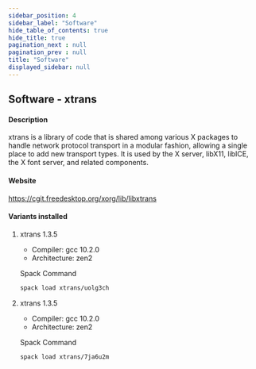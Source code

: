 ```yaml
---
sidebar_position: 4
sidebar_label: "Software"
hide_table_of_contents: true
hide_title: true
pagination_next : null
pagination_prev : null
title: "Software"
displayed_sidebar: null
---
```


## Software - xtrans


#### Description
xtrans is a library of code that is shared among various X packages to handle network protocol transport in a modular fashion, allowing a single place to add new transport types. It is used by the X server, libX11, libICE, the X font server, and related components.

#### Website
https://cgit.freedesktop.org/xorg/lib/libxtrans

#### Variants installed

1. xtrans 1.3.5

    - Compiler: gcc 10.2.0
    - Architecture: zen2

    Spack Command
    ```bash
    spack load xtrans/uolg3ch
    ```

2. xtrans 1.3.5

    - Compiler: gcc 10.2.0
    - Architecture: zen2

    Spack Command
    ```bash
    spack load xtrans/7ja6u2m
    ```
